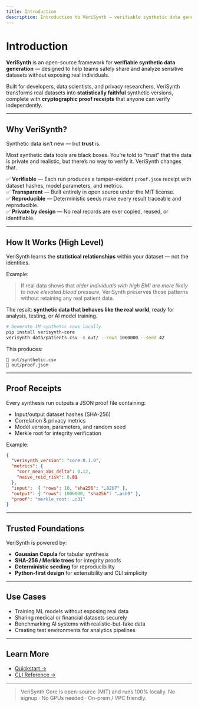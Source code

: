 ```yaml
---
title: Introduction
description: Introduction to VeriSynth — verifiable synthetic data generation for AI, analytics, and privacy.
---
```


# Introduction

**VeriSynth** is an open-source framework for **verifiable synthetic data generation** — designed to help teams safely share and analyze sensitive datasets without exposing real individuals.

Built for developers, data scientists, and privacy researchers, VeriSynth transforms real datasets into **statistically faithful** synthetic versions, complete with **cryptographic proof receipts** that anyone can verify independently.

---

## Why VeriSynth?

Synthetic data isn’t new — but **trust** is.

Most synthetic data tools are black boxes. You’re told to “trust” that the data is private and realistic, but there’s no way to verify it. VeriSynth changes that.

✅ **Verifiable** — Each run produces a tamper-evident `proof.json` receipt with dataset hashes, model parameters, and metrics.  
✅ **Transparent** — Built entirely in open source under the MIT license.  
✅ **Reproducible** — Deterministic seeds make every result traceable and reproducible.  
✅ **Private by design** — No real records are ever copied, reused, or identifiable.  

---

## How It Works (High Level)

VeriSynth learns the **statistical relationships** within your dataset — not the identities.

Example:
> If real data shows that *older individuals with high BMI are more likely to have elevated blood pressure*, VeriSynth preserves those patterns without retaining any real patient data.

The result: **synthetic data that behaves like the real world**, ready for analysis, testing, or AI model training.

```bash
# Generate 1M synthetic rows locally
pip install verisynth-core
verisynth data/patients.csv -o out/ --rows 1000000 --seed 42
````

This produces:

```
📁 out/synthetic.csv
🧾 out/proof.json
```

---

## Proof Receipts

Every synthesis run outputs a JSON proof file containing:

* Input/output dataset hashes (SHA-256)
* Correlation & privacy metrics
* Model version, parameters, and random seed
* Merkle root for integrity verification

Example:

```json
{
  "verisynth_version": "core-0.1.0",
  "metrics": {
    "corr_mean_abs_delta": 0.12,
    "naive_reid_risk": 0.01
  },
  "input":  { "rows": 10, "sha256": "…82b7" },
  "output": { "rows": 1000000, "sha256": "…acb9" },
  "proof": "merkle_root: …c31"
}
```

---

## Trusted Foundations

VeriSynth is powered by:

* **Gaussian Copula** for tabular synthesis
* **SHA-256 / Merkle trees** for integrity proofs
* **Deterministic seeding** for reproducibility
* **Python-first design** for extensibility and CLI simplicity

---

## Use Cases

* Training ML models without exposing real data
* Sharing medical or financial datasets securely
* Benchmarking AI systems with realistic-but-fake data
* Creating test environments for analytics pipelines

---

## Learn More

* [Quickstart →](./quickstart)
* [CLI Reference →](./cli-reference/introduction)

---

> VeriSynth Core is open-source (MIT) and runs 100% locally.
> No signup · No GPUs needed · On-prem / VPC friendly.
